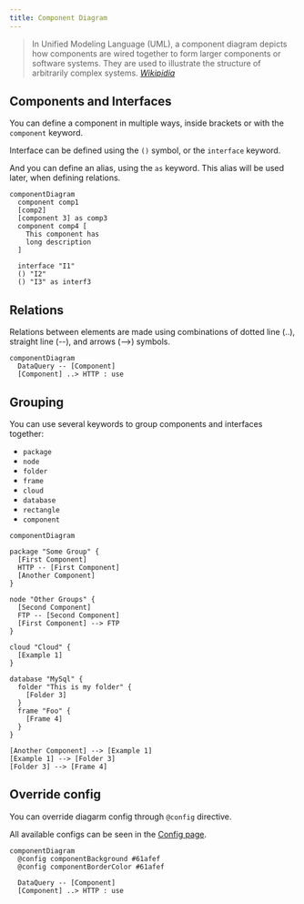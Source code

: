 ```yaml
---
title: Component Diagram
---
```


> In Unified Modeling Language (UML), a component diagram depicts how components are wired together to form larger components or software systems. They are used to illustrate the structure of arbitrarily complex systems.
> <cite><a href="https://en.wikipedia.org/wiki/Component_diagram">Wikipidia</a></cite>

## Components and Interfaces

You can define a component in multiple ways, inside brackets or with the `component` keyword.

Interface can be defined using the `()` symbol, or the `interface` keyword.

And you can define an alias, using the `as` keyword. This alias will be used later, when defining relations.

```pintora play
componentDiagram
  component comp1
  [comp2]
  [component 3] as comp3
  component comp4 [
    This component has
    long description
  ]

  interface "I1"
  () "I2"
  () "I3" as interf3
```

## Relations

Relations between elements are made using combinations of dotted line (..), straight line (--), and arrows (-->) symbols.

```pintora play
componentDiagram
  DataQuery -- [Component]
  [Component] ..> HTTP : use
```

## Grouping

You can use several keywords to group components and interfaces together:
- `package`
- `node`
- `folder`
- `frame`
- `cloud`
- `database`
- `rectangle`
- `component`

```pintora play
componentDiagram

package "Some Group" {
  [First Component]
  HTTP -- [First Component]
  [Another Component]
}

node "Other Groups" {
  [Second Component]
  FTP -- [Second Component]
  [First Component] --> FTP
}

cloud "Cloud" {
  [Example 1]
}

database "MySql" {
  folder "This is my folder" {
    [Folder 3]
  }
  frame "Foo" {
    [Frame 4]
  }
}

[Another Component] --> [Example 1]
[Example 1] --> [Folder 3]
[Folder 3] --> [Frame 4]
```

## Override config

You can override diagarm config through `@config` directive.

All available configs can be seen in the [Config page](../configuration/config.md#component).

```pintora play
componentDiagram
  @config componentBackground #61afef
  @config componentBorderColor #61afef

  DataQuery -- [Component]
  [Component] ..> HTTP : use
```
